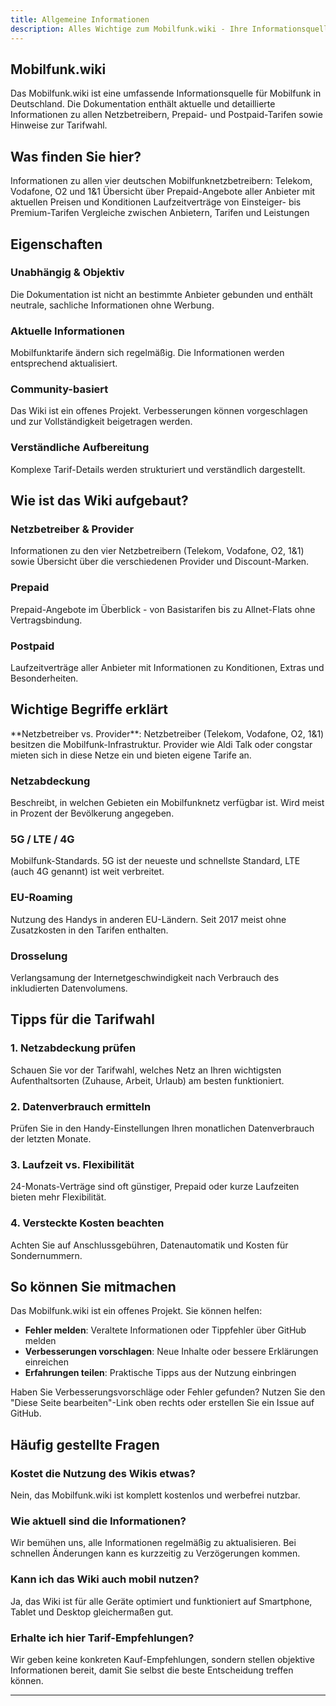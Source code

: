 ```yaml
---
title: Allgemeine Informationen
description: Alles Wichtige zum Mobilfunk.wiki - Ihre Informationsquelle für Mobilfunk in Deutschland
---
```



## Mobilfunk.wiki

Das Mobilfunk.wiki ist eine umfassende Informationsquelle für Mobilfunk in Deutschland. Die Dokumentation enthält aktuelle und detaillierte Informationen zu allen Netzbetreibern, Prepaid- und Postpaid-Tarifen sowie Hinweise zur Tarifwahl.

## Was finden Sie hier?

<CardGrid stagger>
  <Card title="Netzbetreiber" icon="setting">
    Informationen zu allen vier deutschen Mobilfunknetzbetreibern: Telekom, Vodafone, O2 und 1&1
  </Card>
  <Card title="Prepaid-Tarife" icon="puzzle">
    Übersicht über Prepaid-Angebote aller Anbieter mit aktuellen Preisen und Konditionen
  </Card>
  <Card title="Postpaid-Verträge" icon="document">
    Laufzeitverträge von Einsteiger- bis Premium-Tarifen
  </Card>
  <Card title="Vergleiche" icon="magnifier">
    Vergleiche zwischen Anbietern, Tarifen und Leistungen
  </Card>
</CardGrid>

## Eigenschaften

### Unabhängig & Objektiv
Die Dokumentation ist nicht an bestimmte Anbieter gebunden und enthält neutrale, sachliche Informationen ohne Werbung.

### Aktuelle Informationen
Mobilfunktarife ändern sich regelmäßig. Die Informationen werden entsprechend aktualisiert.

### Community-basiert
Das Wiki ist ein offenes Projekt. Verbesserungen können vorgeschlagen und zur Vollständigkeit beigetragen werden.

### Verständliche Aufbereitung
Komplexe Tarif-Details werden strukturiert und verständlich dargestellt.

## Wie ist das Wiki aufgebaut?

### Netzbetreiber & Provider
Informationen zu den vier Netzbetreibern (Telekom, Vodafone, O2, 1&1) sowie Übersicht über die verschiedenen Provider und Discount-Marken.

### Prepaid
Prepaid-Angebote im Überblick - von Basistarifen bis zu Allnet-Flats ohne Vertragsbindung.

### Postpaid
Laufzeitverträge aller Anbieter mit Informationen zu Konditionen, Extras und Besonderheiten.

## Wichtige Begriffe erklärt

<Aside type="tip" title="Schnell erklärt">
**Netzbetreiber vs. Provider**: Netzbetreiber (Telekom, Vodafone, O2, 1&1) besitzen die Mobilfunk-Infrastruktur. Provider wie Aldi Talk oder congstar mieten sich in diese Netze ein und bieten eigene Tarife an.
</Aside>

### Netzabdeckung
Beschreibt, in welchen Gebieten ein Mobilfunknetz verfügbar ist. Wird meist in Prozent der Bevölkerung angegeben.

### 5G / LTE / 4G
Mobilfunk-Standards. 5G ist der neueste und schnellste Standard, LTE (auch 4G genannt) ist weit verbreitet.

### EU-Roaming
Nutzung des Handys in anderen EU-Ländern. Seit 2017 meist ohne Zusatzkosten in den Tarifen enthalten.

### Drosselung
Verlangsamung der Internetgeschwindigkeit nach Verbrauch des inkludierten Datenvolumens.

## Tipps für die Tarifwahl

### 1. **Netzabdeckung prüfen**
Schauen Sie vor der Tarifwahl, welches Netz an Ihren wichtigsten Aufenthaltsorten (Zuhause, Arbeit, Urlaub) am besten funktioniert.

### 2. **Datenverbrauch ermitteln**  
Prüfen Sie in den Handy-Einstellungen Ihren monatlichen Datenverbrauch der letzten Monate.

### 3. **Laufzeit vs. Flexibilität**
24-Monats-Verträge sind oft günstiger, Prepaid oder kurze Laufzeiten bieten mehr Flexibilität.

### 4. **Versteckte Kosten beachten**
Achten Sie auf Anschlussgebühren, Datenautomatik und Kosten für Sondernummern.

## So können Sie mitmachen

Das Mobilfunk.wiki ist ein offenes Projekt. Sie können helfen:

- **Fehler melden**: Veraltete Informationen oder Tippfehler über GitHub melden
- **Verbesserungen vorschlagen**: Neue Inhalte oder bessere Erklärungen einreichen  
- **Erfahrungen teilen**: Praktische Tipps aus der Nutzung einbringen

<Aside type="note" title="Beitragen">
Haben Sie Verbesserungsvorschläge oder Fehler gefunden? Nutzen Sie den "Diese Seite bearbeiten"-Link oben rechts oder erstellen Sie ein Issue auf GitHub.
</Aside>

## Häufig gestellte Fragen

### **Kostet die Nutzung des Wikis etwas?**
Nein, das Mobilfunk.wiki ist komplett kostenlos und werbefrei nutzbar.

### **Wie aktuell sind die Informationen?**  
Wir bemühen uns, alle Informationen regelmäßig zu aktualisieren. Bei schnellen Änderungen kann es kurzzeitig zu Verzögerungen kommen.

### **Kann ich das Wiki auch mobil nutzen?**
Ja, das Wiki ist für alle Geräte optimiert und funktioniert auf Smartphone, Tablet und Desktop gleichermaßen gut.

### **Erhalte ich hier Tarif-Empfehlungen?**
Wir geben keine konkreten Kauf-Empfehlungen, sondern stellen objektive Informationen bereit, damit Sie selbst die beste Entscheidung treffen können.

---

